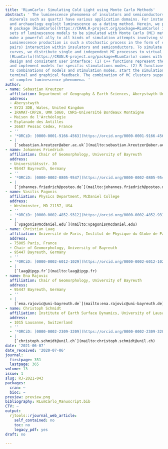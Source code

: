 ```yaml
---
title: 'RLumCarlo: Simulating Cold Light using Monte Carlo Methods'
abstract: ' The luminescence phenomena of insulators and semiconductors (e.g., natural
  minerals such as quartz) have various application domains. For instance, Earth Sciences
  and archaeology exploit luminescence as a dating method. Herein, we present the
  R package [RLumCarlo](https://CRAN.R-project.org/package=RLumCarlo) implementing
  sets of luminescence models to be simulated with Monte Carlo (MC) methods. MC methods
  make a powerful ally to all kinds of simulation attempts involving stochastic processes.
  Luminescence production is such a stochastic process in the form of charge (electron-hole
  pairs) interaction within insulators and semiconductors. To simulate luminescence-signal
  curves, we distribute single and independent MC processes to virtual MC clusters.
  [RLumCarlo](https://CRAN.R-project.org/package=RLumCarlo) comes with a modularized
  design and consistent user interface: (1) C++ functions represent the modeling core
  and implement models for specific stimulations modes. (2) R functions give access
  to combinations of models and stimulation modes, start the simulation and render
  terminal and graphical feedback. The combination of MC clusters supports the simulation
  of complex luminescence phenomena. '
author:
- name: Sebastian Kreutzer
  affiliation: Department of Geography & Earth Sciences, Aberystwyth University
  address:
  - Aberystwyth
  - SY23 3DB, Wales, United Kingdom
  - IRAMAT-CRP2A, UMR 5060, CNRS-Université Bordeaux Montaigne
  - Maison de l'Archéologie
  - Esplanade des Antilles
  - 36607 Pessac Cedex, France
  - ''
  - '*ORCiD: [0000-0001-9166-4563](https://orcid.org/0000-0001-9166-4563)*'
  - |
    [`sebastian.kreutzer@aber.ac.uk`](mailto:sebastian.kreutzer@aber.ac.uk)
- name: Johannes Friedrich
  affiliation: Chair of Geomorphology, University of Bayreuth
  address:
  - Universitätsstr. 30
  - 95447 Bayreuth, Germany
  - ''
  - '*ORCiD: [0000-0002-0805-9547](https://orcid.org/0000-0002-0805-9547)*'
  - |
    [`johannes.friedrich@posteo.de`](mailto:johannes.friedrich@posteo.de)
- name: Vasilis Pagonis
  affiliation: Physics Department, McDaniel College
  address:
  - Westminster, MD 21157, USA
  - ''
  - '*ORCiD: [0000-0002-4852-9312](https://orcid.org/0000-0002-4852-9312)*'
  - |
    [`vpagonis@mcdaniel.edu`](mailto:vpagonis@mcdaniel.edu)
- name: Christian Laag
  affiliation: Université de Paris, Institut de Physique du Globe de Paris, CNRS
  address:
  - 75005 Paris, France
  - Chair of Geomorphology, University of Bayreuth
  - 95447 Bayreuth, Germany
  - ''
  - '*ORCiD: [0000-0002-6012-1029](https://orcid.org/0000-0002-6012-1029)*'
  - |
    [`laag@ipgp.fr`](mailto:laag@ipgp.fr)
- name: Ena Rajovic
  affiliation: Chair of Geomorphology, University of Bayreuth
  address:
  - 95447 Bayreuth, Germany
  - ''
  - |
    [`ena.rajovic@uni-bayreuth.de`](mailto:ena.rajovic@uni-bayreuth.de)
- name: Christoph Schmidt
  affiliation: Institute of Earth Surface Dynamics, University of Lausanne
  address:
  - 1015 Lausanne, Switzerland
  - ''
  - '*ORCiD: [0000-0002-2309-3209](https://orcid.org/0000-0002-2309-3209)*'
  - |
    [`christoph.schmidt@unil.ch`](mailto:christoph.schmidt@unil.ch)
date: '2021-06-07'
date_received: '2020-07-06'
journal:
  firstpage: 351
  lastpage: 365
volume: 13
issue: 1
slug: RJ-2021-043
packages:
  cran: ~
  bioc: ~
preview: preview.png
bibliography: RLumCarlo_Manuscript.bib
CTV: ~
output:
  rjtools::rjournal_web_article:
    self_contained: no
    toc: no
    legacy_pdf: yes
draft: no

---
```

